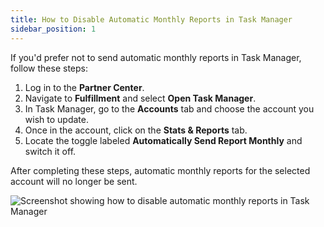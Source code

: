 ```yaml
---
title: How to Disable Automatic Monthly Reports in Task Manager
sidebar_position: 1
---
```


If you'd prefer not to send automatic monthly reports in Task Manager, follow these steps:

1. Log in to the **Partner Center**.
2. Navigate to **Fulfillment** and select **Open Task Manager**.
3. In Task Manager, go to the **Accounts** tab and choose the account you wish to update.
4. Once in the account, click on the **Stats & Reports** tab.
5. Locate the toggle labeled **Automatically Send Report Monthly** and switch it off.

After completing these steps, automatic monthly reports for the selected account will no longer be sent.

![Screenshot showing how to disable automatic monthly reports in Task Manager](/img/task-manager/disable-automatic-monthly-reports.jpg)